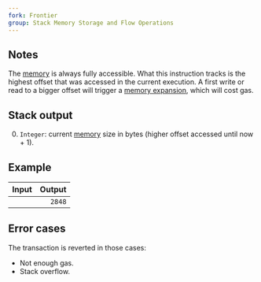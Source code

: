 ```yaml
---
fork: Frontier
group: Stack Memory Storage and Flow Operations
---
```


## Notes

The [memory](/about) is always fully accessible. What this instruction tracks is the highest offset that was accessed in the current execution. A first write or read to a bigger offset will trigger a [memory expansion](/about), which will cost gas.

## Stack output

0. `Integer`: current [memory](/about) size in bytes (higher offset accessed until now + 1).

## Example

| Input | Output |
|------:|-------:|
| | `2848` |

## Error cases

The transaction is reverted in those cases:
- Not enough gas.
- Stack overflow.
